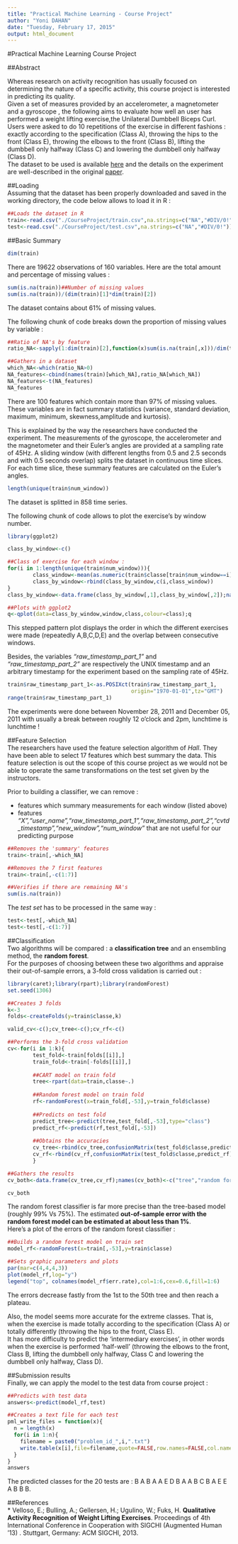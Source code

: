 ```yaml
---
title: "Practical Machine Learning - Course Project"
author: "Yoni DAHAN"
date: "Tuesday, February 17, 2015"
output: html_document
---
```

#Practical Machine Learning Course Project   


##Abstract   

Whereas research on activity recognition has usually focused on determining the nature of a specific activity, this course project is interested in predicting its quality.  
Given a set of measures provided by an accelerometer, a magnetometer and a gyroscope , the following aims to evaluate how well an user has performed a weight lifting exercise,the Unilateral Dumbbell Biceps Curl.   
Users were asked to do 10 repetitions of the exercise in different fashions : exactly according to the specification (Class A), throwing the hips to the front (Class E), throwing the elbows to the front (Class B), lifting the dumbbell only halfway (Class C) and lowering the dumbbell only halfway (Class D).   
The dataset to be used is available [here](https://d396qusza40orc.cloudfront.net/predmachlearn/pml-training.csv) and the details on the experiment are well-described in the original [paper](http://groupware.les.inf.puc-rio.br/public/papers/2013.Velloso.QAR-WLE.pdf).  


##Loading  
Assuming that the dataset has been properly downloaded and saved in the working directory, the code below allows to load it in R :   

```r

##Loads the dataset in R
train<-read.csv("./CourseProject/train.csv",na.strings=c("NA","#DIV/0!"))
test<-read.csv("./CourseProject/test.csv",na.strings=c("NA","#DIV/0!"))

```  
  
##Basic Summary   

```r
dim(train)
```  
There are 19622 observations of 160 variables. Here are the total amount and percentage of missing values : 
```r
sum(is.na(train))##Number of missing values
sum(is.na(train))/(dim(train)[1]*dim(train)[2])
```  
The dataset contains about 61% of missing values. 

The following chunk of code breaks down the proportion of missing values by variable :   

```r

##Ratio of NA's by feature
ratio_NA<-sapply(1:dim(train)[2],function(x)sum(is.na(train[,x]))/dim(train)[1])

##Gathers in a dataset
which_NA<-which(ratio_NA>0)
NA_features<-cbind(names(train)[which_NA],ratio_NA[which_NA])
NA_features<-t(NA_features)
NA_features
```   

There are 100 features which contain more than 97% of missing values. These variables are in fact summary statistics (variance, standard deviation, maximum, minimum, skewness,amplitude and kurtosis).  

This is explained by the way the researchers have conducted the experiment. The measurements of the gyroscope, the accelerometer and the magnetometer and their Euler's angles are provided at a sampling rate of 45Hz. A sliding window (with different lengths from 0.5 and 2.5 seconds and with 0.5 seconds overlap) splits the dataset in continuous time slices. For each time slice, these summary features are calculated on the Euler's angles.
```r
length(unique(train$num_window))
```   
The dataset is splitted in 858 time series.   

The following chunk of code allows to plot the exercise's by window number.   

```r

library(ggplot2)

class_by_window<-c()

##Class of exercise for each window :
for(i in 1:length(unique(train$num_window))){
        class_window<-mean(as.numeric(train$classe[train$num_window==i]))
        class_by_window<-rbind(class_by_window,c(i,class_window))
}
class_by_window<-data.frame(class_by_window[,1],class_by_window[,2]);names(class_by_window)<-c("window","class");class_by_window<-na.omit(class_by_window);class_by_window$class<-as.factor(class_by_window$class);levels(class_by_window$class)<-c("A","B","C","D","E")

##Plots with ggplot2
q<-qplot(data=class_by_window,window,class,colour=class);q
```   

This stepped pattern plot displays the order in which the different exercises were made (repeatedly A,B,C,D,E) and the overlap between consecutive windows.   

Besides, the variables *"raw_timestamp_part_1"* and *"raw_timestamp_part_2"* are respectively the UNIX timestamp and an arbitrary timestamp for the experiment based on the sampling rate of 45Hz.  
```r
train$raw_timestamp_part_1<-as.POSIXct(train$raw_timestamp_part_1,
                                       origin="1970-01-01",tz="GMT")
range(train$raw_timestamp_part_1)  
```   
The experiments were done between November 28, 2011 and December 05, 2011 with usually a break between roughly 12 o'clock and 2pm, lunchtime is lunchtime !  

##Feature Selection    
The researchers have used the feature selection algorithm of *Hall*. They have been able to select 17 features which best summary the data. This feature selection is out the scope of this course project as we would not be able to operate the same transformations on the test set given by the instructors. 
   
   
Prior to building a classifier, we can remove :  

 - features which summary measurements for each window  (listed above)
 - features *"X","user_name","raw_timestamp_part_1","raw_timestamp_part_2","cvtd_timestamp","new_window","num_window"* that are not useful for our predicting purpose

```r

##Removes the 'summary' features
train<-train[,-which_NA]

##Removes the 7 first features
train<-train[,-c(1:7)]

##Verifies if there are remaining NA's
sum(is.na(train))  
```   

The *test set* has to be processed in the same way :   
```r
test<-test[,-which_NA]
test<-test[,-c(1:7)]
```   

##Classification   
Two algorithms will be compared : a **classification tree** and an ensembling method, the **random forest**.   
For the purposes of choosing between these two algorithms and appraise their out-of-sample errors, a 3-fold cross validation is carried out :   


```r

library(caret);library(rpart);library(randomForest)
set.seed(1306)

##Creates 3 folds
k<-3
folds<-createFolds(y=train$classe,k)

valid_cv<-c();cv_tree<-c();cv_rf<-c()

##Performs the 3-fold cross validation
cv<-for(i in 1:k){
        test_fold<-train[folds[[i]],]
        train_fold<-train[-folds[[i]],]
        
        ##CART model on train fold
        tree<-rpart(data=train,classe~.)
        
        ##Random forest model on train fold
        rf<-randomForest(x=train_fold[,-53],y=train_fold$classe)
        
        ##Predicts on test fold
        predict_tree<-predict(tree,test_fold[,-53],type="class")
        predict_rf<-predict(rf,test_fold[,-53])
        
        ##Obtains the accuracies
        cv_tree<-rbind(cv_tree,confusionMatrix(test_fold$classe,predict_tree)$overall[1])
        cv_rf<-rbind(cv_rf,confusionMatrix(test_fold$classe,predict_rf)$overall[1])
        }

##Gathers the results
cv_both<-data.frame(cv_tree,cv_rf);names(cv_both)<-c("tree","random forest")

cv_both
```   
The random forest classifier is far more precise than the tree-based model (roughly 99% Vs 75%). The estimated **out-of-sample error with the random forest model can be estimated at about less than 1%**.   
Here's a plot of the errors of the random forest classifier :  
   
   
```r

##Builds a random forest model on train set
model_rf<-randomForest(x=train[,-53],y=train$classe)

##Sets graphic parameters and plots
par(mar=c(4,4,4,3))
plot(model_rf,log="y")
legend("top", colnames(model_rf$err.rate),col=1:6,cex=0.6,fill=1:6)
```   

The errors decrease fastly from the 1st to the 50th tree and then reach a plateau.  
   
   
Also, the model seems more accurate for the extreme classes. That is, when the exercise is made totally according to the specification (Class A) or totally differently (throwing the hips to the front, Class E).   
It has more difficulty to predict the 'intermediary exercises', in other words when the exercise is performed 'half-well' (throwing the elbows to the front, Class B, lifting the dumbbell only halfway, Class C and lowering the dumbbell only halfway, Class D).   

##Submission results   
Finally, we can apply the model to the test data from course project :   

```r

##Predicts with test data
answers<-predict(model_rf,test)

##Creates a text file for each test
pml_write_files = function(x){
  n = length(x)
  for(i in 1:n){
    filename = paste0("problem_id_",i,".txt")
    write.table(x[i],file=filename,quote=FALSE,row.names=FALSE,col.names=FALSE)
  }
}
answers
```   
The predicted classes for the 20 tests are : B  A  B  A  A  E  D  B  A  A  B  C  B  A  E  E  A  B  B  B. 

##References   
* Velloso, E.; Bulling, A.; Gellersen, H.; Ugulino, W.; Fuks, H. **Qualitative Activity Recognition of Weight Lifting Exercises**. Proceedings of 4th International Conference in Cooperation with SIGCHI (Augmented Human '13) . Stuttgart, Germany: ACM SIGCHI, 2013.   













